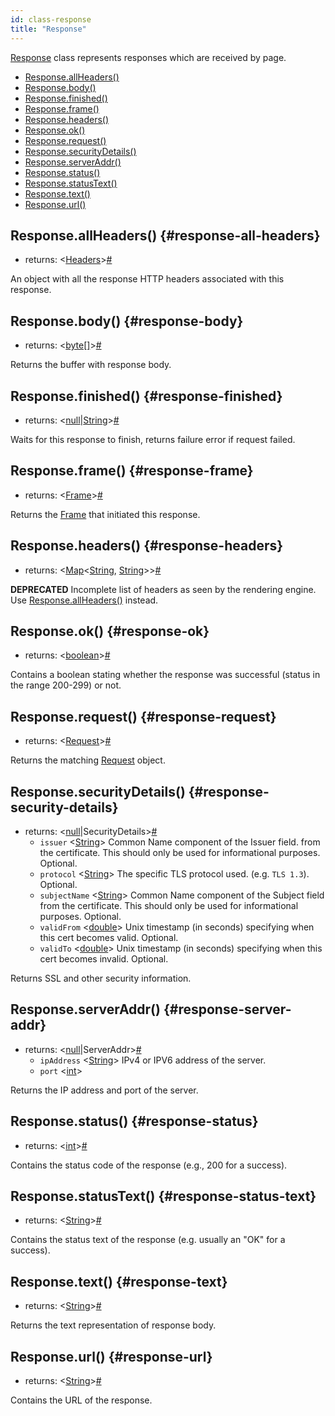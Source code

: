 ```yaml
---
id: class-response
title: "Response"
---
```


[Response] class represents responses which are received by page.


- [Response.allHeaders()](./api/class-response.mdx#response-all-headers)
- [Response.body()](./api/class-response.mdx#response-body)
- [Response.finished()](./api/class-response.mdx#response-finished)
- [Response.frame()](./api/class-response.mdx#response-frame)
- [Response.headers()](./api/class-response.mdx#response-headers)
- [Response.ok()](./api/class-response.mdx#response-ok)
- [Response.request()](./api/class-response.mdx#response-request)
- [Response.securityDetails()](./api/class-response.mdx#response-security-details)
- [Response.serverAddr()](./api/class-response.mdx#response-server-addr)
- [Response.status()](./api/class-response.mdx#response-status)
- [Response.statusText()](./api/class-response.mdx#response-status-text)
- [Response.text()](./api/class-response.mdx#response-text)
- [Response.url()](./api/class-response.mdx#response-url)

## Response.allHeaders() {#response-all-headers}
- returns:<a aria-hidden="true" tabindex="-1" class="list-anchor-link" id="response-all-headers-return"/> &#60;[Headers]&#62;<a href="#response-all-headers-return" class="list-anchor">#</a>

An object with all the response HTTP headers associated with this response.

## Response.body() {#response-body}
- returns:<a aria-hidden="true" tabindex="-1" class="list-anchor-link" id="response-body-return"/> &#60;[byte&#91;&#93;]&#62;<a href="#response-body-return" class="list-anchor">#</a>

Returns the buffer with response body.

## Response.finished() {#response-finished}
- returns:<a aria-hidden="true" tabindex="-1" class="list-anchor-link" id="response-finished-return"/> &#60;[null]|[String]&#62;<a href="#response-finished-return" class="list-anchor">#</a>

Waits for this response to finish, returns failure error if request failed.

## Response.frame() {#response-frame}
- returns:<a aria-hidden="true" tabindex="-1" class="list-anchor-link" id="response-frame-return"/> &#60;[Frame]&#62;<a href="#response-frame-return" class="list-anchor">#</a>

Returns the [Frame] that initiated this response.

## Response.headers() {#response-headers}
- returns:<a aria-hidden="true" tabindex="-1" class="list-anchor-link" id="response-headers-return"/> &#60;[Map]<[String], [String]>&#62;<a href="#response-headers-return" class="list-anchor">#</a>

**DEPRECATED** Incomplete list of headers as seen by the rendering engine. Use [Response.allHeaders()](./api/class-response.mdx#response-all-headers) instead.

## Response.ok() {#response-ok}
- returns:<a aria-hidden="true" tabindex="-1" class="list-anchor-link" id="response-ok-return"/> &#60;[boolean]&#62;<a href="#response-ok-return" class="list-anchor">#</a>

Contains a boolean stating whether the response was successful (status in the range 200-299) or not.

## Response.request() {#response-request}
- returns:<a aria-hidden="true" tabindex="-1" class="list-anchor-link" id="response-request-return"/> &#60;[Request]&#62;<a href="#response-request-return" class="list-anchor">#</a>

Returns the matching [Request] object.

## Response.securityDetails() {#response-security-details}
- returns:<a aria-hidden="true" tabindex="-1" class="list-anchor-link" id="response-security-details-return"/> &#60;[null]|SecurityDetails&#62;<a href="#response-security-details-return" class="list-anchor">#</a>
  - `issuer` &#60;[String]&#62; Common Name component of the Issuer field. from the certificate. This should only be used for informational purposes. Optional.
  - `protocol` &#60;[String]&#62; The specific TLS protocol used. (e.g. `TLS 1.3`). Optional.
  - `subjectName` &#60;[String]&#62; Common Name component of the Subject field from the certificate. This should only be used for informational purposes. Optional.
  - `validFrom` &#60;[double]&#62; Unix timestamp (in seconds) specifying when this cert becomes valid. Optional.
  - `validTo` &#60;[double]&#62; Unix timestamp (in seconds) specifying when this cert becomes invalid. Optional.

Returns SSL and other security information.

## Response.serverAddr() {#response-server-addr}
- returns:<a aria-hidden="true" tabindex="-1" class="list-anchor-link" id="response-server-addr-return"/> &#60;[null]|ServerAddr&#62;<a href="#response-server-addr-return" class="list-anchor">#</a>
  - `ipAddress` &#60;[String]&#62; IPv4 or IPV6 address of the server.
  - `port` &#60;[int]&#62;

Returns the IP address and port of the server.

## Response.status() {#response-status}
- returns:<a aria-hidden="true" tabindex="-1" class="list-anchor-link" id="response-status-return"/> &#60;[int]&#62;<a href="#response-status-return" class="list-anchor">#</a>

Contains the status code of the response (e.g., 200 for a success).

## Response.statusText() {#response-status-text}
- returns:<a aria-hidden="true" tabindex="-1" class="list-anchor-link" id="response-status-text-return"/> &#60;[String]&#62;<a href="#response-status-text-return" class="list-anchor">#</a>

Contains the status text of the response (e.g. usually an "OK" for a success).

## Response.text() {#response-text}
- returns:<a aria-hidden="true" tabindex="-1" class="list-anchor-link" id="response-text-return"/> &#60;[String]&#62;<a href="#response-text-return" class="list-anchor">#</a>

Returns the text representation of response body.

## Response.url() {#response-url}
- returns:<a aria-hidden="true" tabindex="-1" class="list-anchor-link" id="response-url-return"/> &#60;[String]&#62;<a href="#response-url-return" class="list-anchor">#</a>

Contains the URL of the response.

[Browser]: ./api/class-browser.mdx "Browser"
[BrowserContext]: ./api/class-browsercontext.mdx "BrowserContext"
[BrowserType]: ./api/class-browsertype.mdx "BrowserType"
[ConsoleMessage]: ./api/class-consolemessage.mdx "ConsoleMessage"
[Dialog]: ./api/class-dialog.mdx "Dialog"
[Download]: ./api/class-download.mdx "Download"
[ElementHandle]: ./api/class-elementhandle.mdx "ElementHandle"
[FileChooser]: ./api/class-filechooser.mdx "FileChooser"
[Frame]: ./api/class-frame.mdx "Frame"
[Headers]: ./api/class-headers.mdx "Headers"
[JSHandle]: ./api/class-jshandle.mdx "JSHandle"
[Keyboard]: ./api/class-keyboard.mdx "Keyboard"
[Locator]: ./api/class-locator.mdx "Locator"
[Mouse]: ./api/class-mouse.mdx "Mouse"
[Page]: ./api/class-page.mdx "Page"
[Playwright]: ./api/class-playwright.mdx "Playwright"
[PlaywrightException]: ./api/class-playwrightexception.mdx "PlaywrightException"
[Request]: ./api/class-request.mdx "Request"
[Response]: ./api/class-response.mdx "Response"
[Route]: ./api/class-route.mdx "Route"
[Selectors]: ./api/class-selectors.mdx "Selectors"
[TimeoutError]: ./api/class-timeouterror.mdx "TimeoutError"
[Touchscreen]: ./api/class-touchscreen.mdx "Touchscreen"
[Tracing]: ./api/class-tracing.mdx "Tracing"
[Video]: ./api/class-video.mdx "Video"
[WebSocket]: ./api/class-websocket.mdx "WebSocket"
[WebSocketFrame]: ./api/class-websocketframe.mdx "WebSocketFrame"
[Worker]: ./api/class-worker.mdx "Worker"
[Element]: https://developer.mozilla.org/en-US/docs/Web/API/element "Element"
[EvaluationArgument]: ./core-concepts.mdx#evaluation-argument "EvaluationArgument"
[Promise]: https://developer.mozilla.org/en-US/docs/Web/JavaScript/Reference/Global_Objects/Promise "Promise"
[iterator]: https://developer.mozilla.org/en-US/docs/Web/JavaScript/Reference/Iteration_protocols "Iterator"
[origin]: https://developer.mozilla.org/en-US/docs/Glossary/Origin "Origin"
[selector]: https://developer.mozilla.org/en-US/docs/Web/CSS/CSS_Selectors "selector"
[Serializable]: https://developer.mozilla.org/en-US/docs/Web/JavaScript/Reference/Global_Objects/JSON/stringify#Description "Serializable"
[UIEvent.detail]: https://developer.mozilla.org/en-US/docs/Web/API/UIEvent/detail "UIEvent.detail"
[UnixTime]: https://en.wikipedia.org/wiki/Unix_time "Unix Time"
[xpath]: https://developer.mozilla.org/en-US/docs/Web/XPath "xpath"

[boolean]: https://docs.oracle.com/javase/tutorial/java/nutsandbolts/datatypes.html "boolean"
[byte&#91;&#93;]: https://docs.oracle.com/javase/tutorial/java/nutsandbolts/datatypes.html "byte[]"
[Consumer]: https://docs.oracle.com/javase/8/docs/api/java/util/function/Consumer.html "Consumer"
[double]: https://docs.oracle.com/javase/tutorial/java/nutsandbolts/datatypes.html "double"
[InputStream]: https://docs.oracle.com/javase/8/docs/api/java/io/InputStream.html "InputStream"
[int]: https://docs.oracle.com/javase/tutorial/java/nutsandbolts/datatypes.html "int"
[List]: https://docs.oracle.com/javase/8/docs/api/java/util/List.html "List"
[Map]: https://docs.oracle.com/javase/8/docs/api/java/util/Map.html "Map"
[null]: https://docs.oracle.com/javase/specs/jls/se8/html/jls-3.html#jls-3.10.7 "null"
[Object]: https://docs.oracle.com/javase/8/docs/api/java/lang/Object.html "Object"
[Path]: https://docs.oracle.com/javase/8/docs/api/java/nio/file/Path.html "Path"
[Pattern]: https://docs.oracle.com/javase/8/docs/api/java/util/regex/Pattern.html "Pattern"
[Predicate]: https://docs.oracle.com/javase/8/docs/api/java/util/function/Predicate.html "Predicate"
[void]: https://docs.oracle.com/javase/tutorial/java/javaOO/methods.html "void"
[Runnable]: https://docs.oracle.com/javase/8/docs/api/java/lang/Runnable.html "Runnable"
[RuntimeException]: https://docs.oracle.com/javase/8/docs/api/java/lang/RuntimeException.html "RuntimeException"
[String]: https://docs.oracle.com/javase/8/docs/api/java/lang/String.html "String"

[all available image tags]: https://mcr.microsoft.com/v2/playwright/java/tags/list "all available image tags"
[Docker Hub]: https://hub.docker.com/_/microsoft-playwright-java "Docker Hub"
[Dockerfile.focal]: https://github.com/microsoft/playwright-java/blob/master/Dockerfile.focal "Dockerfile.focal"
